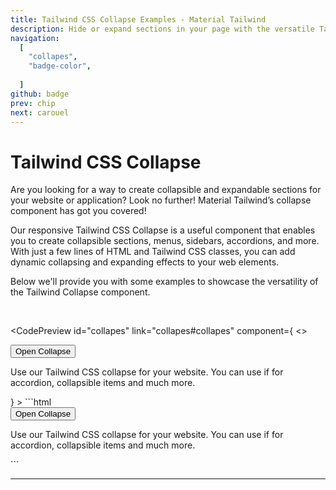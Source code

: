 ```yaml
---
title: Tailwind CSS Collapse Examples - Material Tailwind 
description: Hide or expand sections in your page with the versatile Tailwind CSS Collapse component. Customize and integrate it easily into your web project.
navigation:
  [
    "collapes",
    "badge-color",
   
  ]
github: badge
prev: chip
next: carouel
---
```


# Tailwind CSS Collapse 

Are you looking for a way to create collapsible and expandable sections for your website or application? Look no further! Material Tailwind’s collapse component has got you covered!

Our responsive Tailwind CSS Collapse is a useful component that enables you to create collapsible sections, menus, sidebars, accordions, and more. With just a few lines of HTML and Tailwind CSS classes, you can add dynamic collapsing and expanding effects to your web elements.

Below we'll provide you with some examples to showcase the versatility of the Tailwind Collapse component.

<br />

<CodePreview
  id="collapes"
  link="collapes#collapes"
  component={
   <>
<div class="grid min-h-[140px] w-full place-items-center overflow-x-scroll rounded-lg p-6 lg:overflow-visible"><button
  class="align-middle select-none font-sans font-bold text-center uppercase transition-all disabled:opacity-50 disabled:shadow-none disabled:pointer-events-none text-xs py-3 px-6 rounded-lg bg-gray-900 text-white shadow-md shadow-gray-900/10 hover:shadow-lg hover:shadow-gray-900/20 focus:opacity-[0.85] focus:shadow-none active:opacity-[0.85] active:shadow-none position: relative; overflow: hidden;"
  type="button">Open Collapse</button>
<div class="block w-full h-auto overflow-hidden basis-full" >
  <div class="relative flex flex-col w-8/12 mx-auto my-4 text-gray-700 bg-white shadow-md bg-clip-border rounded-xl">
    <div class="p-6">
      <p class="block font-sans text-base antialiased font-light leading-relaxed text-inherit">Use our Tailwind CSS
        collapse for your website. You can use if for accordion, collapsible items and much more.</p>
    </div>
  </div>
</div>
</div>
   </>
  }
>
  ```html
  <div class="grid min-h-[140px] w-full place-items-center overflow-x-scroll rounded-lg p-6 lg:overflow-visible"><button
    class="align-middle select-none font-sans font-bold text-center uppercase transition-all disabled:opacity-50 disabled:shadow-none disabled:pointer-events-none text-xs py-3 px-6 rounded-lg bg-gray-900 text-white shadow-md shadow-gray-900/10 hover:shadow-lg hover:shadow-gray-900/20 focus:opacity-[0.85] focus:shadow-none active:opacity-[0.85] active:shadow-none position: relative; overflow: hidden;"
    type="button">Open Collapse</button>
  <div class="block w-full h-auto overflow-hidden basis-full" >
    <div class="relative flex flex-col w-8/12 mx-auto my-4 text-gray-700 bg-white shadow-md bg-clip-border rounded-xl">
      <div class="p-6">
        <p class="block font-sans text-base antialiased font-light leading-relaxed text-inherit">Use our Tailwind CSS
          collapse for your website. You can use if for accordion, collapsible items and much more.</p>
      </div>
    </div>
  </div>
</div>
  ```
</CodePreview>

---